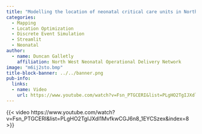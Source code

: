 ```yaml
---
title: "Modelling the location of neonatal critical care units in North West England"
categories:
  - Mapping
  - Location Optimization
  - Discrete Event Simulation
  - Streamlit
  - Neonatal
author:
  - name: Duncan Galletly
    affiliation: North West Neonatal Operational Delivery Network
image: "m6ij2sto.bmp"
title-block-banner: ../../banner.png
pub-info:
  links:
  - name: Video
    url: https://www.youtube.com/watch?v=Fsn_PTGCERI&list=PLgHO2TgIJXdl1MvfkwCGJ6n8_1EYCSzex&index=8
---
```



{{< video https://www.youtube.com/watch?v=Fsn_PTGCERI&list=PLgHO2TgIJXdl1MvfkwCGJ6n8_1EYCSzex&index=8 >}}
